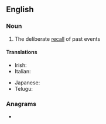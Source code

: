 ==English==

===Noun===
{{en-noun}}

# The deliberate [[recall]] of past events

====Translations====
{{trans-top|the deliberate recall of past events}}
* Irish: {{t|ga|aisbhreathnú|m}}
* Italian: {{t|it|retrospezione|f}}
{{trans-mid}}
* Japanese: {{t|ja|懐古|tr=かいこ, kaiko|sc=Jpan}}
* Telugu: {{t+|te|సింహావలోకనము|sc=Telu}}
{{trans-bottom}}

===Anagrams===
* {{anagrams|en|a=ceeinooprrstt|interoceptors}}